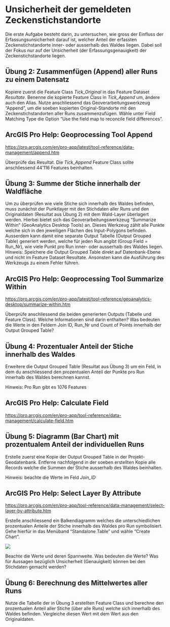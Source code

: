 # Unsicherheit der gemeldeten Zeckenstichstandorte

Die erste Aufgabe besteht darin, zu untersuchen, wie gross der Einfluss der Erfassungsunsicherheit darauf ist, welcher Anteil der erfassten Zeckenstichstandorte inner- oder ausserhalb des Waldes liegen. Dabei soll der Fokus nur auf der Unsicherheit (der Erfassungsgenauigkeit) der Zeckenstichstandorte liegen.  

## Übung 2: Zusammenfügen (Append) aller Runs zu einem Datensatz

Kopiere zuerst die Feature Class *Tick_Original* in das Feature Dataset *Resultate*. Benenne die kopierte Feature Class in *Tick_Append* um, ändere auch den Alias. Nutze anschliessend das Geoverarbeitungswerkzeug "Append", um die soeben kopierten Original-Standorte mit den Zeckenstichstandorten aller Runs zusammenzufügen. Wähle unter Field Matching Type die Option "Use the field map to reconcile field differences".

:::{.callout-note}
## ArcGIS Pro Help: Geoprocessing Tool Append

<https://pro.arcgis.com/en/pro-app/latest/tool-reference/data-management/append.htm>{target="_blank"}
:::

Überprüfe das Resultat. Die *Tick_Append* Feature Class sollte anschliessend 44'116 Features beinhalten.  

## Übung 3: Summe der Stiche innerhalb der Waldfläche

Um zu überprüfen wie viele Stiche sich innerhalb des Waldes befinden, muss zunächst der Punktlayer mit den Stichdaten aller Runs und den Originaldaten (Resultat aus Übung 2) mit dem Wald-Layer überlagert werden. Hierbei bietet sich das Geoverarbeitungswerkzeug "Summarize Within" (GeoAnalytics Desktop Tools) an. Dieses Werkzeug zählt alle Punkte welche sich in den jeweiligen Flächen des Input-Polygons befinden. Ausserdem kann damit eine separate Output Tabelle (Output Grouped Table) generiert werden, welche für jeden Run angibt (Group Field = Run_Nr), wie viele Punkt pro Run inner- oder ausserhalb des Waldes liegen.
Hinweis: Speichere die Output Grouped Table direkt auf Datenbank-Ebene und nicht im Feature Dataset Resultate. Ansonsten kann die Ausführung des Werkzeugs zu einem Fehler führen.

:::{.callout-note}
## ArcGIS Pro Help: Geoprocessing Tool Summarize Within

<https://pro.arcgis.com/en/pro-app/latest/tool-reference/geoanalytics-desktop/summarize-within.htm>{target="_blank"}
:::

Überprüfe anschliessend die beiden generierten Outputs (Tabelle und Feature Class). Welche Informationen sind darin enthalten? Was bedeuten die Werte in den Feldern Join ID, Run_Nr und Count of Points innerhalb der Output Grouped Table?

## Übung 4: Prozentualer Anteil der Stiche innerhalb des Waldes

Erweitere die Output Grouped Table (Resultat aus Übung 3) um ein Feld, in dem du anschliessend den prozentualen Anteil der Punkte pro Run innerhalb des Waldes berechnen kannst. 

Hinweis: Pro Run gibt es 1076 Features 

:::{.callout-note}
## ArcGIS Pro Help: Calculate Field

<https://pro.arcgis.com/en/pro-app/tool-reference/data-management/calculate-field.htm>{target="_blank"}
:::

## Übung 5: Diagramm (Bar Chart) mit prozentualem Anteil der individuellen Runs

Erstelle zuerst eine Kopie der Output Grouped Table in der Projekt-Geodatenbank. Entferne nachfolgend in der soeben erstellten Kopie alle Records welche die Summen der Stiche ausserhalb des Waldes beinhalten. 

Hinweis: beachte die Werte im Feld *Join_ID*

:::{.callout-note}
## ArcGIS Pro Help: Select Layer By Attribute

<https://pro.arcgis.com/en/pro-app/tool-reference/data-management/select-layer-by-attribute.htm>{target="_blank"}
:::

Erstelle anschliessend ein Balkendiagramm welches die unterschiedlichen prozentualen Anteile der Stiche innerhalb des Waldes pro Run symbolisiert. Gehe hierfür in das Menüband "Standalone Table" und wähle "Create Chart".  

![](figures/bar-chart.png)

Beachte die Werte und deren Spannweite. Was bedeuten die Werte? Was für Aussagen bezüglich Unsicherheit (Genauigkeit) können bei den Stichdaten gemacht werden?

## Übung 6: Berechnung des Mittelwertes aller Runs

Nutze die Tabelle der in Übung 3 erstellten Feature Class und berechne den prozentualen Anteil aller Stiche (über alle Runs) welche sich innerhalb des Waldes befinden. Vergleiche diesen Wert mit dem Wert aus den Originaldaten.
